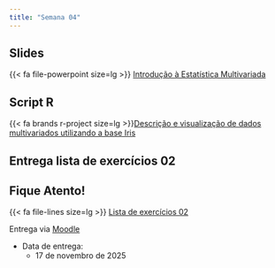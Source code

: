 ```yaml
---
title: "Semana 04"
---
```



## Slides

{{< fa file-powerpoint size=lg >}} [Introdução à Estatística Multivariada](/aulas/intro_est_multi/intro_est_multi.html#/title-slide "Introdução à Estatística Multivariada"){aria-label="Introdução à Estatística Multivariada"}



## Script R

{{< fa brands r-project size=lg >}}[Descrição e visualização de dados multivariados utilizando a base Iris](/analise_dados/descr_vis_iris.html "Análise de dados"){aria-label="Análise de dados"}


## Entrega lista de exercícios 02

::: callout-important

## Fique Atento!

{{< fa file-lines size=lg >}} [Lista de exercícios 02](/exercicios/lista02.html "Lista de exercícios 02"){aria-label="Lista de exercícios 02"} 

Entrega via [Moodle](https://moodlepresencial.ufop.br/login/index.php)

-   Data de entrega:
    -   17 de novembro de 2025
:::

